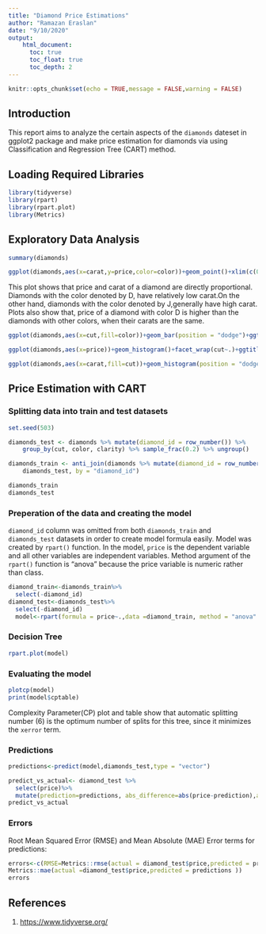 ```yaml
---
title: "Diamond Price Estimations"
author: "Ramazan Eraslan"
date: "9/10/2020"
output: 
    html_document:
      toc: true
      toc_float: true
      toc_depth: 2
---
```


```r
knitr::opts_chunk$set(echo = TRUE,message = FALSE,warning = FALSE)
```
## Introduction
This report aims to analyze the certain aspects of the `diamonds` dateset in ggplot2 package and make price estimation for diamonds via using Classification and Regression Tree (CART) method.

## Loading Required Libraries

```r
library(tidyverse)
library(rpart)
library(rpart.plot)
library(Metrics)
```

## Exploratory Data Analysis

```r
summary(diamonds)
```



```r
ggplot(diamonds,aes(x=carat,y=price,color=color))+geom_point()+xlim(c(0,3))+facet_wrap(clarity~.)+ggtitle("'Price vs Carat Plot' for Different  Colors and Clarities")

```

This plot shows that price and carat of a diamond are directly proportional. Diamonds with the color denoted by D, have relatively low carat.On the other hand, diamonds with the color denoted by J,generally have high carat. Plots also show that, price of a diamond with color D is higher than the diamonds with other colors, when their carats are the same.

```r

ggplot(diamonds,aes(x=cut,fill=color))+geom_bar(position = "dodge")+ggtitle("Number of Diamaonds According to Their Cut and Color")

```

```r
ggplot(diamonds,aes(x=price))+geom_histogram()+facet_wrap(cut~.)+ggtitle("Number of Diamonds Accoridng to Their Price and Cut")
```


```r
ggplot(diamonds,aes(x=carat,fill=cut))+geom_histogram(position = "dodge")+xlim(c(0,3))+ggtitle("Number of Diamonds Accoridng to Their Carat and Cut")
```




## Price Estimation with CART
### Splitting data into train and test datasets

```r
set.seed(503)

diamonds_test <- diamonds %>% mutate(diamond_id = row_number()) %>% 
    group_by(cut, color, clarity) %>% sample_frac(0.2) %>% ungroup()

diamonds_train <- anti_join(diamonds %>% mutate(diamond_id = row_number()), 
    diamonds_test, by = "diamond_id")
```

```r
diamonds_train
diamonds_test
```

### Preperation of the data and creating the model
`diamond_id` column was omitted from both `diamonds_train` and `diamonds_test` datasets in order to create model formula easily. Model was created by `rpart()` function. In the model, `price` is the dependent variable and all other variables are independent variables. Method argument of the `rpart()` function is "anova" because the price variable is numeric rather than class.

```r
diamond_train<-diamonds_train%>%
  select(-diamond_id)
diamond_test<-diamonds_test%>%
  select(-diamond_id)
  model<-rpart(formula = price~.,data =diamond_train, method = "anova" )
```

### Decision Tree

```r
rpart.plot(model)
```

### Evaluating the model

```r
plotcp(model)
print(model$cptable)
```

Complexity Parameter(CP) plot and table show that automatic splitting number (6) is the optimum number of splits for this tree, since it minimizes the `xerror` term.

### Predictions

```r
predictions<-predict(model,diamonds_test,type = "vector")

predict_vs_actual<- diamond_test %>%
  select(price)%>%
  mutate(prediction=predictions, abs_difference=abs(price-prediction),abs_percentage=abs(price-prediction)/price)
predict_vs_actual


```

### Errors

Root Mean Squared Error (RMSE) and Mean Absolute (MAE) Error terms for predictions:

```r
errors<-c(RMSE=Metrics::rmse(actual = diamond_test$price,predicted = predictions),MAE=
Metrics::mae(actual =diamond_test$price,predicted = predictions ))
errors
```
## References
1.  [https://www.tidyverse.org/](https://www.tidyverse.org/)

